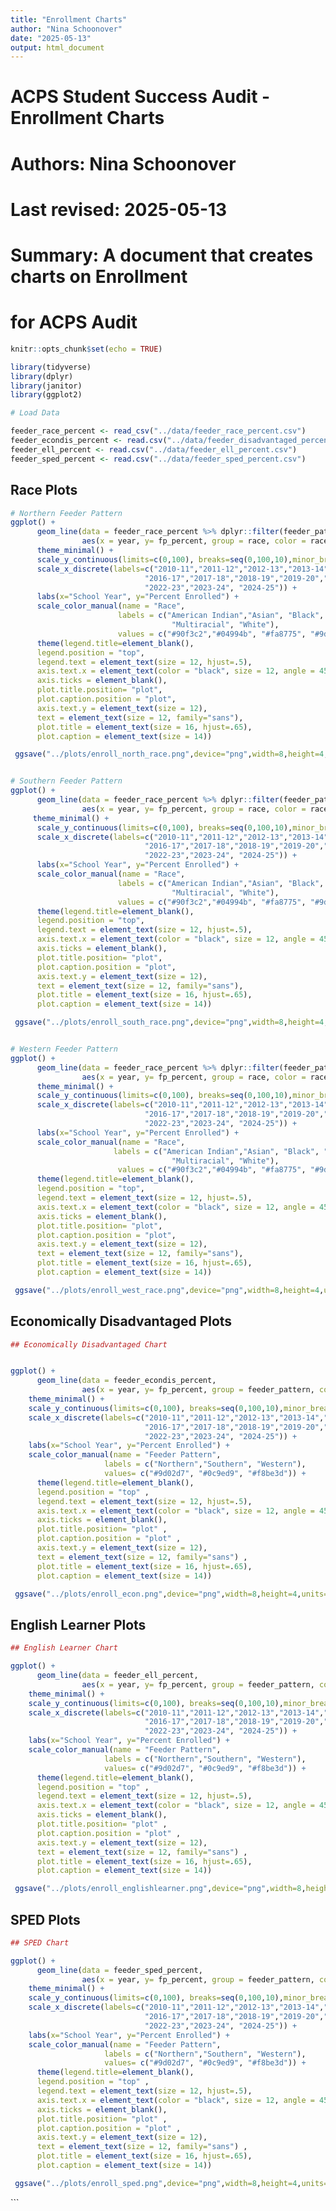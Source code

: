 ```yaml
---
title: "Enrollment Charts"
author: "Nina Schoonover"
date: "2025-05-13"
output: html_document
---
```

###############################################################
# ACPS Student Success Audit - Enrollment Charts       
# Authors: Nina Schoonover     
# Last revised: 2025-05-13
# Summary: A document that creates charts on Enrollment
#          for ACPS Audit

```r
knitr::opts_chunk$set(echo = TRUE)

library(tidyverse)
library(dplyr)
library(janitor)
library(ggplot2)

# Load Data

feeder_race_percent <- read_csv("../data/feeder_race_percent.csv")
feeder_econdis_percent <- read.csv("../data/feeder_disadvantaged_percent.csv")
feeder_ell_percent <- read.csv("../data/feeder_ell_percent.csv")
feeder_sped_percent <- read.csv("../data/feeder_sped_percent.csv")


```

## Race Plots

```r

# Northern Feeder Pattern
ggplot() +
      geom_line(data = feeder_race_percent %>% dplyr::filter(feeder_pattern=="Northern"),
                aes(x = year, y= fp_percent, group = race, color = race)) +
      theme_minimal() +
      scale_y_continuous(limits=c(0,100), breaks=seq(0,100,10),minor_breaks=seq(0,100,5)) +
      scale_x_discrete(labels=c("2010-11","2011-12","2012-13","2013-14","2014-15","2015-16",
                              "2016-17","2017-18","2018-19","2019-20","2020-21","2021-22",
                              "2022-23","2023-24", "2024-25")) +
      labs(x="School Year", y="Percent Enrolled") +
      scale_color_manual(name = "Race",
                        labels = c("American Indian","Asian", "Black", "Hispanic", "Pacific Islander", 
                                    "Multiracial", "White"), 
                        values = c("#90f3c2","#04994b", "#fa8775", "#9d02d7", "#ff23bc", "#0c9ed9", "#f8be3d"))  + 
      theme(legend.title=element_blank(), 
      legend.position = "top", 
      legend.text = element_text(size = 12, hjust=.5), 
      axis.text.x = element_text(color = "black", size = 12, angle = 45, hjust = 1), 
      axis.ticks = element_blank(), 
      plot.title.position= "plot", 
      plot.caption.position = "plot", 
      axis.text.y = element_text(size = 12), 
      text = element_text(size = 12, family="sans"), 
      plot.title = element_text(size = 16, hjust=.65), 
      plot.caption = element_text(size = 14)) 

 ggsave("../plots/enroll_north_race.png",device="png",width=8,height=4,units="in")


# Southern Feeder Pattern
ggplot() +
      geom_line(data = feeder_race_percent %>% dplyr::filter(feeder_pattern=="Southern"),
                aes(x = year, y= fp_percent, group = race, color = race)) +
     theme_minimal() +
      scale_y_continuous(limits=c(0,100), breaks=seq(0,100,10),minor_breaks=seq(0,100,5)) +
      scale_x_discrete(labels=c("2010-11","2011-12","2012-13","2013-14","2014-15","2015-16",
                              "2016-17","2017-18","2018-19","2019-20","2020-21","2021-22",
                              "2022-23","2023-24", "2024-25")) +
      labs(x="School Year", y="Percent Enrolled") +
      scale_color_manual(name = "Race",
                        labels = c("American Indian","Asian", "Black", "Hispanic", "Pacific Islander", 
                                    "Multiracial", "White"), 
                        values = c("#90f3c2","#04994b", "#fa8775", "#9d02d7", "#ff23bc", "#0c9ed9", "#f8be3d"))  + 
      theme(legend.title=element_blank(), 
      legend.position = "top", 
      legend.text = element_text(size = 12, hjust=.5), 
      axis.text.x = element_text(color = "black", size = 12, angle = 45, hjust = 1), 
      axis.ticks = element_blank(), 
      plot.title.position= "plot", 
      plot.caption.position = "plot", 
      axis.text.y = element_text(size = 12), 
      text = element_text(size = 12, family="sans"), 
      plot.title = element_text(size = 16, hjust=.65), 
      plot.caption = element_text(size = 14)) 

 ggsave("../plots/enroll_south_race.png",device="png",width=8,height=4,units="in")


# Western Feeder Pattern
ggplot() +
      geom_line(data = feeder_race_percent %>% dplyr::filter(feeder_pattern=="Western"),
                aes(x = year, y= fp_percent, group = race, color = race)) +
      theme_minimal() +
      scale_y_continuous(limits=c(0,100), breaks=seq(0,100,10),minor_breaks=seq(0,100,5)) +
      scale_x_discrete(labels=c("2010-11","2011-12","2012-13","2013-14","2014-15","2015-16",
                              "2016-17","2017-18","2018-19","2019-20","2020-21","2021-22",
                              "2022-23","2023-24", "2024-25")) +
      labs(x="School Year", y="Percent Enrolled") +
      scale_color_manual(name = "Race",
                       labels = c("American Indian","Asian", "Black", "Hispanic", "Pacific Islander", 
                                    "Multiracial", "White"), 
                        values = c("#90f3c2","#04994b", "#fa8775", "#9d02d7", "#ff23bc", "#0c9ed9", "#f8be3d")) + 
      theme(legend.title=element_blank(), 
      legend.position = "top", 
      legend.text = element_text(size = 12, hjust=.5), 
      axis.text.x = element_text(color = "black", size = 12, angle = 45, hjust = 1), 
      axis.ticks = element_blank(), 
      plot.title.position= "plot", 
      plot.caption.position = "plot", 
      axis.text.y = element_text(size = 12), 
      text = element_text(size = 12, family="sans"), 
      plot.title = element_text(size = 16, hjust=.65), 
      plot.caption = element_text(size = 14)) 

 ggsave("../plots/enroll_west_race.png",device="png",width=8,height=4,units="in")


```

## Economically Disadvantaged Plots

```r
## Economically Disadvantaged Chart


ggplot() +
      geom_line(data = feeder_econdis_percent,
                aes(x = year, y= fp_percent, group = feeder_pattern, color = feeder_pattern)) +
    theme_minimal() +
    scale_y_continuous(limits=c(0,100), breaks=seq(0,100,10),minor_breaks=seq(0,100,5))+
    scale_x_discrete(labels=c("2010-11","2011-12","2012-13","2013-14","2014-15","2015-16",
                              "2016-17","2017-18","2018-19","2019-20","2020-21","2021-22",
                              "2022-23","2023-24", "2024-25")) +
    labs(x="School Year", y="Percent Enrolled") +
    scale_color_manual(name = "Feeder Pattern",
                     labels = c("Northern","Southern", "Western"),
                     values= c("#9d02d7", "#0c9ed9", "#f8be3d")) +
      theme(legend.title=element_blank(), 
      legend.position = "top" , 
      legend.text = element_text(size = 12, hjust=.5), 
      axis.text.x = element_text(color = "black", size = 12, angle = 45, hjust = 1) , 
      axis.ticks = element_blank(), 
      plot.title.position= "plot" , 
      plot.caption.position = "plot" , 
      axis.text.y = element_text(size = 12), 
      text = element_text(size = 12, family="sans") , 
      plot.title = element_text(size = 16, hjust=.65), 
      plot.caption = element_text(size = 14))

 ggsave("../plots/enroll_econ.png",device="png",width=8,height=4,units="in")


```

## English Learner Plots

```r
## English Learner Chart

ggplot() +
      geom_line(data = feeder_ell_percent,
                aes(x = year, y= fp_percent, group = feeder_pattern, color = feeder_pattern)) +
    theme_minimal() +
    scale_y_continuous(limits=c(0,100), breaks=seq(0,100,10),minor_breaks=seq(0,100,5))+
    scale_x_discrete(labels=c("2010-11","2011-12","2012-13","2013-14","2014-15","2015-16",
                              "2016-17","2017-18","2018-19","2019-20","2020-21","2021-22",
                              "2022-23","2023-24", "2024-25")) +
    labs(x="School Year", y="Percent Enrolled") +
    scale_color_manual(name = "Feeder Pattern",
                     labels = c("Northern","Southern", "Western"),
                     values= c("#9d02d7", "#0c9ed9", "#f8be3d")) +
      theme(legend.title=element_blank(), 
      legend.position = "top" , 
      legend.text = element_text(size = 12, hjust=.5), 
      axis.text.x = element_text(color = "black", size = 12, angle = 45, hjust = 1) , 
      axis.ticks = element_blank(), 
      plot.title.position= "plot" , 
      plot.caption.position = "plot" , 
      axis.text.y = element_text(size = 12), 
      text = element_text(size = 12, family="sans") , 
      plot.title = element_text(size = 16, hjust=.65), 
      plot.caption = element_text(size = 14))

 ggsave("../plots/enroll_englishlearner.png",device="png",width=8,height=4,units="in")


```

## SPED Plots

```r
## SPED Chart

ggplot() +
      geom_line(data = feeder_sped_percent,
                aes(x = year, y= fp_percent, group = feeder_pattern, color = feeder_pattern)) +
    theme_minimal() +
    scale_y_continuous(limits=c(0,100), breaks=seq(0,100,10),minor_breaks=seq(0,100,5))+
    scale_x_discrete(labels=c("2010-11","2011-12","2012-13","2013-14","2014-15","2015-16",
                              "2016-17","2017-18","2018-19","2019-20","2020-21","2021-22",
                              "2022-23","2023-24", "2024-25")) +
    labs(x="School Year", y="Percent Enrolled") +
    scale_color_manual(name = "Feeder Pattern",
                     labels = c("Northern","Southern", "Western"),
                     values= c("#9d02d7", "#0c9ed9", "#f8be3d")) +
      theme(legend.title=element_blank(), 
      legend.position = "top" , 
      legend.text = element_text(size = 12, hjust=.5), 
      axis.text.x = element_text(color = "black", size = 12, angle = 45, hjust = 1) , 
      axis.ticks = element_blank(), 
      plot.title.position= "plot" , 
      plot.caption.position = "plot" , 
      axis.text.y = element_text(size = 12), 
      text = element_text(size = 12, family="sans") , 
      plot.title = element_text(size = 16, hjust=.65), 
      plot.caption = element_text(size = 14))

 ggsave("../plots/enroll_sped.png",device="png",width=8,height=4,units="in")

```

```

